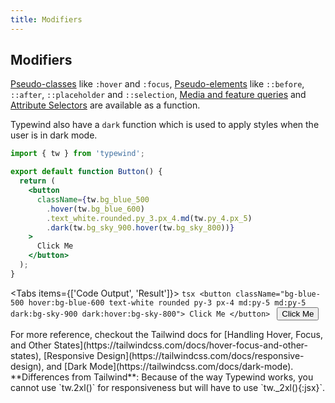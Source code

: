 ```yaml
---
title: Modifiers
---
```



## Modifiers

[Pseudo-classes](https://tailwindcss.com/docs/hover-focus-and-other-states#pseudo-classes) like `:hover` and `:focus`, [Pseudo-elements](https://tailwindcss.com/docs/hover-focus-and-other-states#pseudo-elements) like `::before`, `::after`,
`::placeholder` and `::selection`, [Media and feature queries](https://tailwindcss.com/docs/hover-focus-and-other-states#media-and-feature-queries) and [Attribute Selectors](https://tailwindcss.com/docs/hover-focus-and-other-states#attribute-selectors) are available as a function.

Typewind also have a `dark` function which is used to apply styles when the user is in dark mode.

```jsx /md(tw.py_4.px_5)/ {7,9}
import { tw } from 'typewind';

export default function Button() {
  return (
    <button
      className={tw.bg_blue_500
        .hover(tw.bg_blue_600)
        .text_white.rounded.py_3.px_4.md(tw.py_4.px_5)
        .dark(tw.bg_sky_900.hover(tw.bg_sky_800))}
    >
      Click Me
    </button>
  );
}
```

<Tabs items={['Code Output', 'Result']}>
  <Tab>
    ```tsx
    <button className="bg-blue-500 hover:bg-blue-600 text-white rounded py-3 px-4 md:py-5 md:py-5 dark:bg-sky-900 dark:hover:bg-sky-800">
      Click Me
    </button>
    ```
  </Tab>
  <Tab>
    <CodeOutput>
      <button className="bg-blue-500 hover:bg-blue-600 text-white rounded py-3 px-4 md:py-4 md:py-5 dark:bg-sky-900 dark:hover:bg-sky-800">
        Click Me
      </button>
    </CodeOutput>
  </Tab>
</Tabs>

<Callout type="info">
  For more reference, checkout the Tailwind docs for [Handling Hover, Focus, and
  Other States](https://tailwindcss.com/docs/hover-focus-and-other-states),
  [Responsive Design](https://tailwindcss.com/docs/responsive-design), and [Dark
  Mode](https://tailwindcss.com/docs/dark-mode).
</Callout>

<Callout emoji="⚠️">
**Differences from Tailwind**:
Because of the way Typewind works, you cannot use `tw.2xl()` for responsiveness but will have to use `tw._2xl(){:jsx}`.
</Callout>

